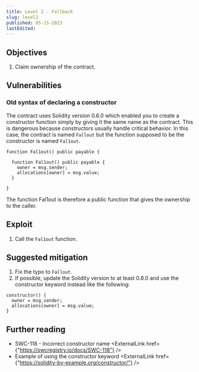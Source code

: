 ```yaml
---
title: Level 2 - Fallback
slug: level2
published: 05-15-2023
lastEdited:
---
```


## Objectives

1. Claim ownership of the contract.

## Vulnerabilities

### Old syntax of declaring a constructor

The contract uses Solidity version 0.6.0 which enabled you to create a constructor function simply by giving it
the same name as the contract. This is dangerous because constructors usually handle critical behavior. In this
case, the contract is named `Fallout` but the function supposed to be the constructor is named `Fal1out`.

```solidity
function Fal1out() public payable {

  function Fal1out() public payable {
    owner = msg.sender;
    allocations[owner] = msg.value;
  }

}
```

The function Fal1out is therefore a public function that gives the ownership to the caller.

## Exploit

1. Call the `Fal1out` function.

## Suggested mitigation

1. Fix the typo to `Fallout`.
2. If possible, update the Solidity version to at least 0.8.0 and use the constructor keyword instead like
   the following:

```solidity
constructor() {
  owner = msg.sender;
  allocations[owner] = msg.value;
}
```

## Further reading

- SWC-118 - Incorrect constructor name <ExternalLink href={"https://swcregistry.io/docs/SWC-118"} />
- Example of using the constructor keyword <ExternalLink href={"https://solidity-by-example.org/constructor/"} />
